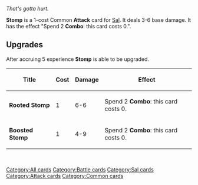 

{{Card Infobox|cardtype=Attack|decktype=Battle|expreq=5|name=Stomp|set=Common|upgrade1=Rooted Stomp: 6-6 damage|upgrade2=Boosted Stomp: 4-9 damage||image=Stomp.png|cost=1}}

''That's gotta hurt.''

'''Stomp''' is a 1-cost Common '''Attack''' card for [[Sal]]. It deals 3-6 base damage. It has the effect "Spend 2 '''Combo''': this card costs 0.".

== Upgrades ==
After accruing 5 experience '''Stomp''' is able to be upgraded.
{| class="wikitable"
|+
!Title
!Cost
!Damage
!Effect
|-
|'''Rooted Stomp'''
|1
|6-6
|Spend 2 '''Combo''': this card costs 0.
|-
|'''Boosted Stomp'''
|1
|4-9
|Spend 2 '''Combo''': this card costs 0.
|}
<br />[[Category:All cards]]
[[Category:Battle cards]]
[[Category:Sal cards]]
[[Category:Attack cards]]
[[Category:Common cards]]